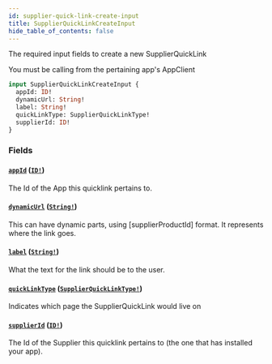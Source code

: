 ```yaml
---
id: supplier-quick-link-create-input
title: SupplierQuickLinkCreateInput
hide_table_of_contents: false
---
```



The required input fields to create a new SupplierQuickLink
            
You must be calling from the pertaining app's AppClient

```graphql
input SupplierQuickLinkCreateInput {
  appId: ID!
  dynamicUrl: String!
  label: String!
  quickLinkType: SupplierQuickLinkType!
  supplierId: ID!
}
```


### Fields

#### [`appId`](#) ([`ID!`](/supply/api/graphql-admin/reference/scalars/id))

The Id of the App this quicklink pertains to.


#### [`dynamicUrl`](#) ([`String!`](/supply/api/graphql-admin/reference/scalars/string))

This can have dynamic parts, using [supplierProductId] format. It represents where the link goes.


#### [`label`](#) ([`String!`](/supply/api/graphql-admin/reference/scalars/string))

What the text for the link should be to the user.


#### [`quickLinkType`](#) ([`SupplierQuickLinkType!`](/supply/api/graphql-admin/reference/enums/supplier-quick-link-type))

Indicates which page the SupplierQuickLink would live on


#### [`supplierId`](#) ([`ID!`](/supply/api/graphql-admin/reference/scalars/id))

The Id of the Supplier this quicklink pertains to (the one that has installed your app).




